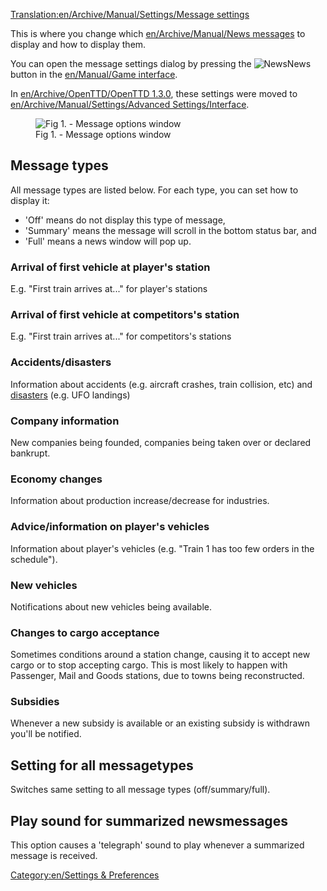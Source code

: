[[Translation:en/Archive/Manual/Settings/Message settings]]
{{en/Historic|'''The place for configuring message options has been integrated into the [[en/Archive/Manual/Settings/Advanced Settings/Interface]] in OpenTTD 1.3.0 or newer.'''}}


This is where you change which [[en/Archive/Manual/News messages]] to display and how to display them.

You can open the message settings dialog by pressing the [[File:en/Manual html 2a55c3aa.png|News]]News button in the [[en/Manual/Game interface]].

In [[en/Archive/OpenTTD/OpenTTD 1.3.0]], these settings were moved to [[en/Archive/Manual/Settings/Advanced Settings/Interface]].

[[File:en/Messageoptions.png|center|frame|Fig 1. - Message options window]]


{{en/Feature|-1.2}}

== Message types ==
All message types are listed below. For each type, you can set how to display it:
* 'Off' means do not display this type of message,
* 'Summary' means the message will scroll in the bottom status bar, and
* 'Full' means a news window will pop up.

=== Arrival of first vehicle at player's station ===
E.g. "First train arrives at..." for player's stations

=== Arrival of first vehicle at competitors's station ===
E.g. "First train arrives at..." for competitors's stations

=== Accidents/disasters ===
Information about accidents (e.g. aircraft crashes, train collision, etc) and [[en/Manual/Disasters|disasters]] (e.g. UFO landings)

=== Company information ===
New companies being founded, companies being taken over or declared bankrupt.

=== Economy changes ===
Information about production increase/decrease for industries.

=== Advice/information on player's vehicles ===
Information about player's vehicles (e.g. "Train 1 has too few orders in the schedule").

=== New vehicles ===
Notifications about new vehicles being available.

=== Changes to cargo acceptance ===
Sometimes conditions around a station change, causing it to accept new cargo or to stop accepting cargo. This is most likely to happen with Passenger, Mail and Goods stations, due to towns being reconstructed.

=== Subsidies ===
Whenever a new subsidy is available or an existing subsidy is withdrawn you'll be notified.

== Setting for all messagetypes ==
Switches same setting to all message types (off/summary/full).

== Play sound for summarized newsmessages ==
This option causes a 'telegraph' sound to play whenever a summarized message is received.


[[Category:en/Settings & Preferences]]